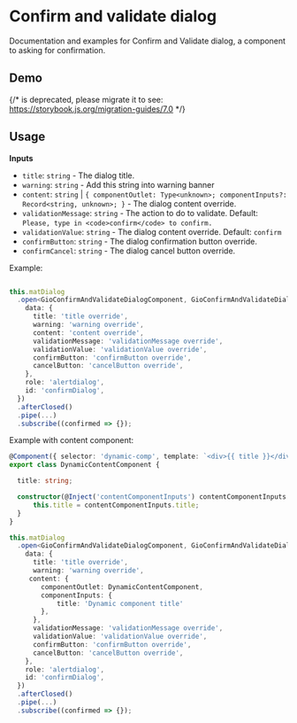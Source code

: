 
<Meta of={ReadmeStories} />

# Confirm and validate dialog

Documentation and examples for Confirm and Validate dialog, a component to asking for confirmation.

## Demo

{/* <Story id="components-confirm-and-validate-dialog--custom" /> is deprecated, please migrate it to <Story of={referenceToStory} /> see: https://storybook.js.org/migration-guides/7.0 */}

<Story id="components-confirm-and-validate-dialog--custom" />

## Usage

**Inputs**

* `title`: `string` - The dialog title.
* `warning`: `string` - Add this string into warning banner
* `content`: `string` | `{ componentOutlet: Type<unknown>; componentInputs?: Record<string, unknown>; }` - The dialog content override.
* `validationMessage`: `string` - The action to do to validate. Default: `Please, type in <code>confirm</code> to confirm.`
* `validationValue`: `string` - The dialog content override. Default: `confirm`
* `confirmButton`: `string` - The dialog confirmation button override.
* `confirmCancel`: `string` - The dialog cancel button override.

Example:

```typescript

this.matDialog
  .open<GioConfirmAndValidateDialogComponent, GioConfirmAndValidateDialogData, boolean>(GioConfirmAndValidateDialogComponent, {
    data: {
      title: 'title override',
      warning: 'warning override',
      content: 'content override',
      validationMessage: 'validationMessage override',
      validationValue: 'validationValue override',
      confirmButton: 'confirmButton override',
      cancelButton: 'cancelButton override',
    },
    role: 'alertdialog',
    id: 'confirmDialog',
  })
  .afterClosed()
  .pipe(...)
  .subscribe((confirmed => {});
```

Example with content component:

```typescript
@Component({ selector: 'dynamic-comp', template: `<div>{{ title }}</div>` })
export class DynamicContentComponent {

  title: string;

  constructor(@Inject('contentComponentInputs') contentComponentInputs: { title: string }) {
      this.title = contentComponentInputs.title;
  }
}
```

```typescript
this.matDialog
  .open<GioConfirmAndValidateDialogComponent, GioConfirmAndValidateDialogData, boolean>(GioConfirmAndValidateDialogComponent, {
    data: {
      title: 'title override',
      warning: 'warning override',
     content: {
        componentOutlet: DynamicContentComponent,
        componentInputs: {
            title: 'Dynamic component title'
        },
      },
      validationMessage: 'validationMessage override',
      validationValue: 'validationValue override',
      confirmButton: 'confirmButton override',
      cancelButton: 'cancelButton override',
    },
    role: 'alertdialog',
    id: 'confirmDialog',
  })
  .afterClosed()
  .pipe(...)
  .subscribe((confirmed => {});
```
